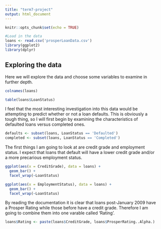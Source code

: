 ```yaml
---
title: "term7-project"
output: html_document
---
```


```r
knitr::opts_chunk$set(echo = TRUE)
```
```r
#Load in the data
loans <- read.csv('prosperLoanData.csv')
library(ggplot2)
library(dplyr)

```
## Exploring the data

Here we will explore the data and choose some variables to examine in further depth.
```r
colnames(loans)

table(loans$LoanStatus)
```
I feel that the most interesting investigation into this data would be attempting to predict whether or not a loan defaults. This is obviously a tough thing, so I will first begin by examining the characteristics of defaulted loans versus completed ones.
```r
defaults <- subset(loans, LoanStatus == 'Defaulted')
completed <- subset(loans, LoanStatus == 'Completed')
```
The first things I am going to look at are credit grade and employment status. I expect that loans that default will have a lower credit grade and/or a more precarious employment status.
```r
ggplot(aes(x = CreditGrade), data = loans) +
  geom_bar() +
  facet_wrap(~LoanStatus)

ggplot(aes(x = EmploymentStatus), data = loans) +
  geom_bar() +
  facet_wrap(~LoanStatus)
```
By reading the documentation it is clear that loans post-January 2009 have a Prosper Rating while those before have a credit grade. Therefore I am going to combine them into one varable called 'Rating'.
```r
loans$Rating <- paste(loans$CreditGrade, loans$ProsperRating..Alpha.)
```
